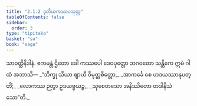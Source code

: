 ```yaml
---
title: "2.1.2 ဒုတိယကဿပသုတ္တ"
tableOfContents: false
sidebar:
  order: 3
type: "tipitaka"
basket: "su"
book: "saga"
---
```



<DynamicBreadcrumb />

<Division number="83" book="saga">

<Paragraph number="374" book="saga">
သာဝတ္ထိနိဒါနံ. ဧကမန္တံ ဌိတော ခေါ ကဿပေါ ဒေဝပုတ္တော ဘဂဝတော သန္တိကေ ဣမံ ဂါထံ အဘာသိ—
</Paragraph>

<Paragraph number="375" type="verses" book="saga">
_“ဘိက္ခု သိယာ ဈာယီ ဝိမုတ္တစိတ္တော,_  
_အာကင်္ခေ စေ ဟဒယဿာနုပတ္တိံ;_  
_လောကဿ ဉတွာ ဥဒယဗ္ဗယဉ္စ,_  
_သုစေတသော အနိဿိတော တဒါနိသံသော”တိ._
</Paragraph>
</Division>